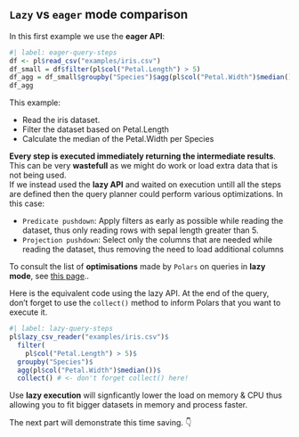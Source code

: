 ## `Lazy` vs `eager` mode comparison

In this first example we use the **eager API**:

```r
#| label: eager-query-steps
df <- pl$read_csv("examples/iris.csv")
df_small = df$filter(pl$col("Petal.Length") > 5)
df_agg = df_small$groupby("Species")$agg(pl$col("Petal.Width")$median())
df_agg
```

This example:

- Read the iris dataset.
- Filter the dataset based on Petal.Length
- Calculate the median of the Petal.Width per Species

**Every step is executed immediately returning the intermediate results**. This can be very **wastefull** as we might do work or load extra data that is not being used.  
If we instead used the **lazy API** and waited on execution untill all the steps are defined then the query planner could perform various optimizations. In this case:

- `Predicate pushdown`: Apply filters as early as possible while reading the dataset, thus only reading rows with sepal length greater than 5.
- `Projection pushdown`: Select only the columns that are needed while reading the dataset, thus removing the need to load additional columns

::: {.callout-tip}
To consult the list of **optimisations** made by `Polars` on queries in **lazy mode**, see [this page](https://pola-rs.github.io/polars-book/user-guide/lazy/optimizations/)..
:::

Here is the equivalent code using the lazy API. At the end of the query, don't forget to use the `collect()` method to inform Polars that you want to execute it.

```r
#| label: lazy-query-steps
pl$lazy_csv_reader("examples/iris.csv")$
  filter(
    pl$col("Petal.Length") > 5)$
  groupby("Species")$
  agg(pl$col("Petal.Width")$median())$
  collect() # <- don't forget collect() here!
```

::: {.callout-important}
Use **lazy execution** will signficantly lower the load on memory & CPU thus allowing you to fit bigger datasets in memory and process faster.
:::

The next part will demonstrate this time saving. 👇

